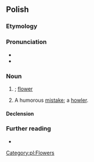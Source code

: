 ==Polish==

===Etymology===
{{suffix|pl|kwiat|ek}}

===Pronunciation===
* {{pl-IPA}}
* {{audio|Pl-kwiatek.ogg|audio|lang=pl}}

===Noun===
{{pl-noun|m-in|dim=kwiatuszek}}

# {{diminutive of|kwiat|lang=pl}}; [[flower]]
# {{lb|pl|colloquial}} A humorous [[mistake]]; a [[howler]].

====Declension====
{{pl-decl-noun-masc-inani|kwiat|k|a|kwiatek}}

===Further reading===
* {{R:PWN}}

[[Category:pl:Flowers]]